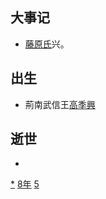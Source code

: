 {{Unreferenced|time=2021-06-12T06:03:45+00:00}}
{{yearTOC|858|唐'''[[大中|大中]]十二年'''；南诏'''[[天启_(南诏)|天启]]十九年'''；日本'''[[天安_(日本)|天安]]二年'''}}

== 大事记 ==
*[[藤原氏|藤原氏]]兴。

== 出生 ==
* 荊南武信王[[高季興|高季興]]

== 逝世 ==
{{Wikisource year mention}}
*

[[Category:858年|*]]
[[Category:850年代|8年]]
[[Category:9世纪各年|5]]